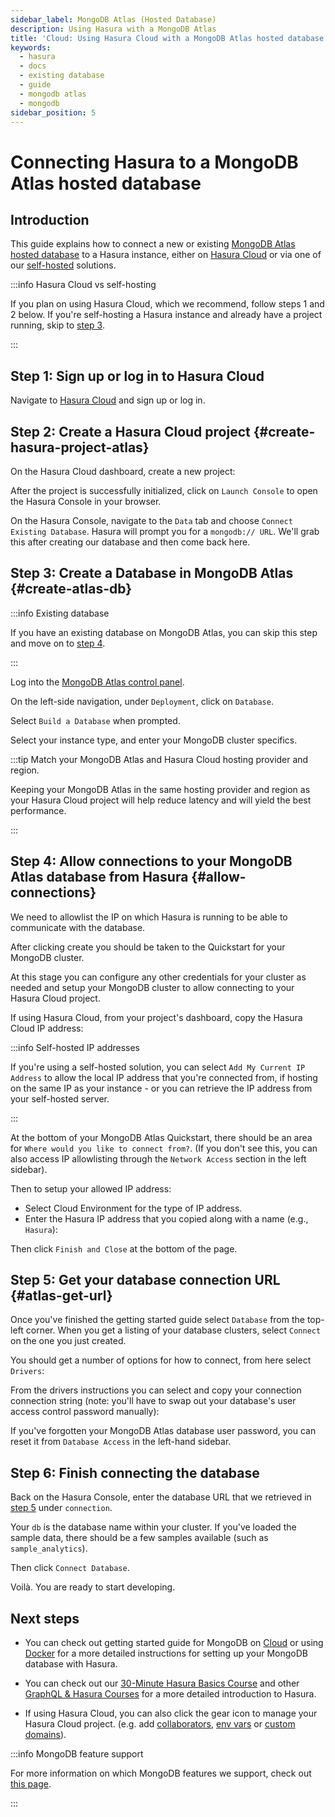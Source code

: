 ```yaml
---
sidebar_label: MongoDB Atlas (Hosted Database)
description: Using Hasura with a MongoDB Atlas
title: 'Cloud: Using Hasura Cloud with a MongoDB Atlas hosted database'
keywords:
  - hasura
  - docs
  - existing database
  - guide
  - mongodb atlas
  - mongodb
sidebar_position: 5
---
```



# Connecting Hasura to a MongoDB Atlas hosted database

## Introduction

This guide explains how to connect a new or existing
[MongoDB Atlas hosted database](https://www.mongodb.com/docs/atlas/getting-started/) to a Hasura instance, either on
[Hasura Cloud](https://cloud.hasura.io?skip_onboarding=true) or via one of our
[self-hosted](/deployment/deployment-guides/index.mdx) solutions.

:::info Hasura Cloud vs self-hosting

If you plan on using Hasura Cloud, which we recommend, follow steps 1 and 2 below. If you're self-hosting a Hasura
instance and already have a project running, skip to [step 3](#create-pg-db-gcp).

:::

## Step 1: Sign up or log in to Hasura Cloud

Navigate to [Hasura Cloud](https://cloud.hasura.io/signup/?pg=docs&plcmt=body&cta=navigate-to-hasura-cloud&tech=default)
and sign up or log in.

## Step 2: Create a Hasura Cloud project {#create-hasura-project-atlas}

On the Hasura Cloud dashboard, create a new project:

<Thumbnail src="/img/cloud-dbs/create-hasura-cloud-project.png" alt="Create Hasura Cloud project" width="1000px" />

After the project is successfully initialized, click on `Launch Console` to open the Hasura Console in your browser.

On the Hasura Console, navigate to the `Data` tab and choose `Connect Existing Database`. Hasura will prompt you for a
`mongodb:// URL`. We'll grab this after creating our database and then come back here.

<Thumbnail src="/img/databases/mongodb/mongodb-connect-db.png" alt="Hasura Cloud database setup" width="700px" />

## Step 3: Create a Database in MongoDB Atlas {#create-atlas-db}

:::info Existing database

If you have an existing database on MongoDB Atlas, you can skip this step and move on to [step 4](#allow-connections).

:::

Log into the [MongoDB Atlas control panel](https://cloud.mongodb.com/).

On the left-side navigation, under `Deployment`, click on `Database`.

Select `Build a Database` when prompted. 

<Thumbnail src="/img/databases/mongodb/1-atlas-build-db.png" alt="MongoDB Atlas Build Database" width="1000px" />

Select your instance type, and enter your MongoDB cluster specifics.

:::tip Match your MongoDB Atlas and Hasura Cloud hosting provider and region.

Keeping your MongoDB Atlas in the same hosting provider and region as your Hasura Cloud project will help reduce latency and will yield the best performance.  

:::

<Thumbnail src="/img/databases/mongodb/2-atlas-database.png" alt="MongoDB Atlas Instance Details" width="1000px" />

## Step 4: Allow connections to your MongoDB Atlas database from Hasura {#allow-connections}

We need to allowlist the IP on which Hasura is running to be able to communicate with the database.

After clicking create you should be taken to the Quickstart for your MongoDB cluster. 

At this stage you can configure any other credentials for your cluster as needed and setup your MongoDB cluster to allow connecting to your Hasura Cloud project.

If using Hasura Cloud, from your project's dashboard, copy the Hasura Cloud IP address:

<Thumbnail src="/img/projects/hasura-cloud-ip.png" alt="Hasura Cloud IP field" width="1000px" />

:::info Self-hosted IP addresses

If you're using a self-hosted solution, you can select `Add My Current IP Address` to allow the local IP address that you're connected from, if hosting on the same IP as your instance - or you can retrieve the IP address from your self-hosted server.

:::

At the bottom of your MongoDB Atlas Quickstart, there should be an area for `Where would you like to connect from?`.
(If you don't see this, you can also access IP allowlisting through the `Network Access` section in the left sidebar).

Then to setup your allowed IP address:
- Select Cloud Environment for the type of IP address.
- Enter the Hasura IP address that you copied along with a name (e.g., `Hasura`):

<Thumbnail src="/img/databases/mongodb/3-hasura-network.png" alt="Add a new network in MongoDB Atlas" width="700px" />

Then click `Finish and Close` at the bottom of the page.

## Step 5: Get your database connection URL {#atlas-get-url}

Once you've finished the getting started guide select `Database` from the top-left corner.
When you get a listing of your database clusters, select `Connect` on the one you just created.

<Thumbnail
  src="/img/databases/mongodb/4-atlas-connect-database.png"
  alt="MongoDB Atlas - Connect to database"
  width="1000px"
/>

You should get a number of options for how to connect, from here select `Drivers`:

<Thumbnail
  src="/img/databases/mongodb/4-atlas-options.png"
  alt="MongoDB Atlas - Select drivers"
  width="1000px"
/>


From the drivers instructions you can select and copy your connection connection string (note: you'll have to swap out your database's user access control password manually):

<Thumbnail
  src="/img/databases/mongodb/4-atlas-connection-string.png"
  alt="MongoDB Atlas - Get connection string"
  width="1000px"
/>

If you've forgotten your MongoDB Atlas database user password, you can reset it from `Database Access` in the left-hand sidebar.

<Thumbnail
  src="/img/databases/mongodb/4-atlas-reset-password.png"
  alt="MongoDB Atlas - Reset Password"
  width="1000px"
/>

## Step 6: Finish connecting the database

Back on the Hasura Console, enter the database URL that we retrieved in [step 5](#atlas-get-url) under `connection`.

Your `db` is the database name within your cluster. 
If you've loaded the sample data, there should be a few samples available (such as `sample_analytics`). 

<Thumbnail src="/img/databases/mongodb/5-database-url.png" alt="Database setup" width="1000px" />

Then click `Connect Database`.

Voilà. You are ready to start developing.

<Thumbnail src="/img/cloud-dbs/hasura-console.png" alt="Hasura Console" width="1100px" />

## Next steps

- You can check out getting started guide for MongoDB on [Cloud](/databases/mongodb/cloud.mdx) or using [Docker](/databases/mongodb/docker.mdx) for a more detailed instructions for setting up your MongoDB database with Hasura.

- You can check out our [30-Minute Hasura Basics Course](https://hasura.io/learn/graphql/hasura/introduction/) and other
  [GraphQL & Hasura Courses](https://hasura.io/learn/) for a more detailed introduction to Hasura.

- If using Hasura Cloud, you can also click the gear icon to manage your Hasura Cloud project. (e.g. add
  [collaborators](/hasura-cloud/projects/collaborators.mdx), [env vars](/hasura-cloud/projects/env-vars.mdx) or
  [custom domains](/hasura-cloud/domains.mdx)).

<Thumbnail src="/img/getting-started/project-manage.png" alt="Project actions" width="860px" />

:::info MongoDB feature support

For more information on which MongoDB features we support, check out
[this page](/databases/mongodb/index.mdx).

:::
